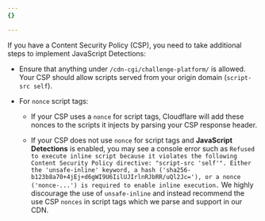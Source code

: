 ```yaml
---
{}

---
```



If you have a <GlossaryTooltip term="content security policy (CSP)">Content Security Policy (CSP)</GlossaryTooltip>, you need to take additional steps to implement JavaScript Detections:

- Ensure that anything under `/cdn-cgi/challenge-platform/` is allowed. Your CSP should allow scripts served from your origin domain (`script-src self`).
- For `nonce` script tags:

    - If your CSP uses a `nonce` for script tags, Cloudflare will add these nonces to the scripts it injects by parsing your CSP response header.

    - If your CSP does not use `nonce` for script tags and **JavaScript Detections** is enabled, you may see a console error such as `Refused to execute inline script because it violates the following Content Security Policy directive: "script-src 'self'". Either the 'unsafe-inline' keyword, a hash ('sha256-b123b8a70+4jEj+d6gWI9U6IilUJIrlnRJbRR/uQl2Jc='), or a nonce ('nonce-...') is required to enable inline execution.` We highly discourage the use of `unsafe-inline` and instead recommend the use CSP `nonces` in script tags which we parse and support in our CDN.
